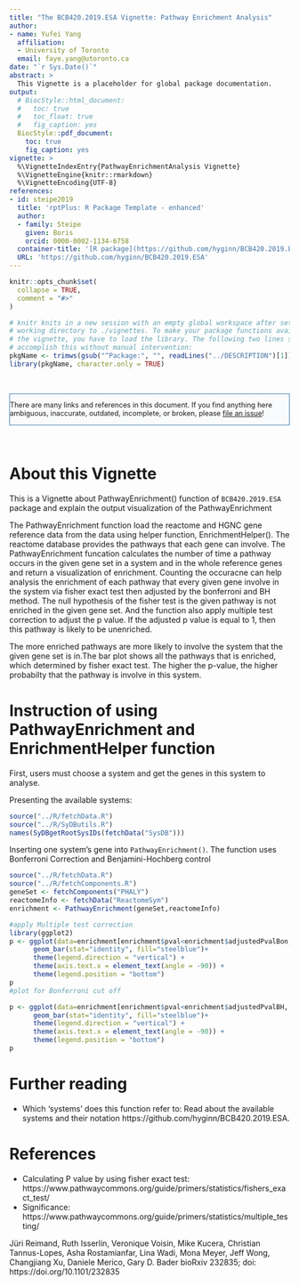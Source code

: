 ```yaml
---
title: "The BCB420.2019.ESA Vignette: Pathway Enrichment Analysis"
author:
- name: Yufei Yang
  affiliation: 
  - University of Toronto
  email: faye.yang@utoronto.ca
date: "`r Sys.Date()`"
abstract: >
  This Vignette is a placeholder for global package documentation.
output:
  # BiocStyle::html_document:
  #   toc: true
  #   toc_float: true
  #   fig_caption: yes
  BiocStyle::pdf_document:
    toc: true
    fig_caption: yes
vignette: >
  %\VignetteIndexEntry{PathwayEnrichmentAnalysis Vignette}
  %\VignetteEngine{knitr::rmarkdown}
  %\VignetteEncoding{UTF-8}
references:
- id: steipe2019
  title: 'rptPlus: R Package Template - enhanced'
  author:
  - family: Steipe
    given: Boris
    orcid: 0000-0002-1134-6758
  container-title: '[R package](https://github.com/hyginn/BCB420.2019.ESA)'
  URL: 'https://github.com/hyginn/BCB420.2019.ESA'
---
```


<!--- this inline style supports diff-like highlighting -->
<style>
  .add {
    color: #22863a;
    background-color: #f0fff4;
  }
  .del {
    color: #b31d28;
    background-color: #ffeef0;
  }
</style>


```r
knitr::opts_chunk$set(
  collapse = TRUE,
  comment = "#>"
)

# knitr knits in a new session with an empty global workspace after setting its
# working directory to ./vignettes. To make your package functions available in
# the vignette, you have to load the library. The following two lines should
# accomplish this without manual intervention:
pkgName <- trimws(gsub("^Package:", "", readLines("../DESCRIPTION")[1]))
library(pkgName, character.only = TRUE)

```

&nbsp;

<div style="font-size:90%;border:solid 1px #337ab7;background-color:#FAFBFC;margin-right:0px;">
There are many links and references in this document. If you find anything here
ambiguous, inaccurate, outdated, incomplete, or broken, please
[file an issue](https://github.com/hyginn/BCB420.2019.ESA/issues)!
</div>

&nbsp;


# About this Vignette

This is a Vignette about PathwayEnrichment() function of `BCB420.2019.ESA` package and explain the output visualization of the PathwayEnrichment

The PathwayEnrichment function load the reactome and HGNC gene reference data from the data using helper function, EnrichmentHelper(). The reactome database provides the pathways that each gene can involve. The PathwayEnrichment funcation calculates the number of time a pathway occurs in the given gene set in a system and in the whole reference genes and return a visualization of enrichment. Counting the occuracne can help analysis the enrichment of each pathway that every given gene involve in the system via fisher exact test then adjusted by the bonferroni and BH method. The null hypothesis of the fisher test is the given pathway is not enriched in the given gene set. And the function also apply multiple test correction to adjust the p value. If the adjusted p value is equal to 1, then this pathway is likely to be unenriched.

The more enriched pathways are more likely to involve the system that the given gene set is in.The bar plot shows all the pathways that is enriched, which determined by fisher exact test. The higher the p-value, the higher probabilty that the pathway is involve in this system.


# Instruction of using PathwayEnrichment and EnrichmentHelper function
First, users must choose a system and get the genes in this system to analyse.

Presenting the available systems:
```r
source("../R/fetchData.R")
source("../R/SyDButils.R")
names(SyDBgetRootSysIDs(fetchData("SysDB")))
```

Inserting one system's gene into `PathwayEnrichment()`. The function uses Bonferroni Correction and Benjamini-Hochberg control

```r
source("../R/fetchData.R")
source("../R/fetchComponents.R")
geneSet <- fetchComponents("PHALY")
reactomeInfo <- fetchData("ReactomeSym")
enrichment <- PathwayEnrichment(geneSet,reactomeInfo)

#apply Multiple test correction
library(ggplot2)
p <- ggplot(data=enrichment[enrichment$pval<enrichment$adjustedPvalBon, c(1,2)], aes(x=pathway, y=pval)) +
      geom_bar(stat="identity", fill="steelblue")+
      theme(legend.direction = "vertical") +
      theme(axis.text.x = element_text(angle = -90)) +
      theme(legend.position = "bottom")
p
#plot for Bonferroni cut off

p <- ggplot(data=enrichment[enrichment$pval<enrichment$adjustedPvalBH, c(1,2)], aes(x=pathway, y=pval)) +
      geom_bar(stat="identity", fill="steelblue")+
      theme(legend.direction = "vertical") +
      theme(axis.text.x = element_text(angle = -90)) +
      theme(legend.position = "bottom")
p


```


# Further reading
- Which 'systems' does this function refer to: Read about the available systems and their notation https://github.com/hyginn/BCB420.2019.ESA.


<!-- the bibliography appears at the end of the page -->
# References
- Calculating P value by using fisher exact test: https://www.pathwaycommons.org/guide/primers/statistics/fishers_exact_test/
- Significance:
https://www.pathwaycommons.org/guide/primers/statistics/multiple_testing/

Jüri Reimand, Ruth Isserlin, Veronique Voisin, Mike Kucera, Christian Tannus-Lopes, Asha Rostamianfar, Lina Wadi, Mona Meyer, Jeff Wong, Changjiang Xu, Daniele Merico, Gary D. Bader
bioRxiv 232835; doi: https://doi.org/10.1101/232835


<!-- End -->
